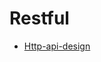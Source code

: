 = Restful =

* [[https://github.com/interagent/http-api-design/blob/master/README.md#foundations |Http-api-design]]
